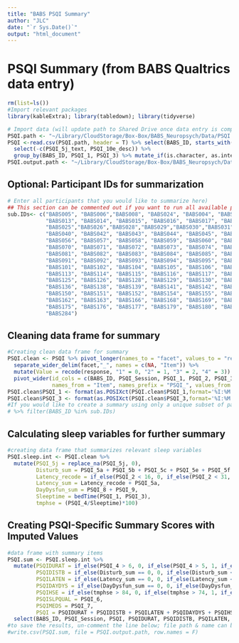 ```yaml
---
title: "BABS PSQI Summary"
author: "JLC"
date: "`r Sys.Date()`"
output: "html_document"
---
```


# PSQI Summary (from BABS Qualtrics data entry)

```r
rm(list=ls())
#Import relevant packages
library(kableExtra); library(tabledown); library(tidyverse)

# Import data (will update path to Shared Drive once data entry is complete)
PSQI.path <- "~/Library/CloudStorage/Box-Box/BABS_Neuropsych/Data/PSQI.csv"
PSQI <-read.csv(PSQI.path, header = T) %>% select(BABS_ID, starts_with("PSQI")) %>%
  select(-c(PSQI_5j_text, PSQI_10e_desc)) %>%
  group_by(BABS_ID, PSQI_1, PSQI_3) %>% mutate_if(is.character, as.integer) %>% ungroup()
PSQI.output.path <- "~/Library/CloudStorage/Box-Box/BABS_Neuropsych/Data/PSQI_sum.csv"
```

## Optional: Participant IDs for summarization

```r
# Enter all participants that you would like to summarize here)
## This section can be commented out if you want to run all available participants
sub.IDs<- c("BABS005", "BABS006","BABS008", "BABS024", "BABS004", "BABS007", "BABS009", "BABS010", "BABS011", "BABS012",
            "BABS013", "BABS014", "BABS015", "BABS016", "BABS017", "BABS019", "BABS020", "BABS021", "BABS022", "BABS023",
            "BABS025","BABS026","BABS028","BABS029","BABS030","BABS031","BABS033","BABS035","BABS036","BABS037","BABS038",
            "BABS040", "BABS042", "BABS043", "BABS044", "BABS045", "BABS046", "BABS049", "BABS051", "BABS053", "BABS055",
            "BABS056", "BABS057", "BABS058", "BABS059", "BABS060", "BABS061", "BABS062", "BABS066", "BABS067", "BABS069",
            "BABS070", "BABS071", "BABS072", "BABS073", "BABS074", "BABS075", "BABS076", "BABS077", "BABS079", "BABS080",
            "BABS081", "BABS082", "BABS083", "BABS084", "BABS085", "BABS086", "BABS087", "BABS088", "BABS089", "BABS090",
            "BABS091", "BABS092", "BABS093", "BABS094", "BABS095", "BABS096", "BABS097", "BABS098", "BABS099", "BABS100",
            "BABS101", "BABS102", "BABS104", "BABS105", "BABS106", "BABS107", "BABS108", "BABS110", "BABS111", "BABS112",
            "BABS113", "BABS114", "BABS115", "BABS116", "BABS117", "BABS118", "BABS119", "BABS121", "BABS122", "BABS124",
            "BABS125", "BABS126", "BABS128", "BABS129", "BABS130", "BABS131", "BABS132", "BABS133", "BABS134", "BABS135",
            "BABS136", "BABS138", "BABS139", "BABS141", "BABS142", "BABS143", "BABS145", "BABS146", "BABS147", "BABS148",
            "BABS150", "BABS151", "BABS152", "BABS154", "BABS155", "BABS157","BABS158", "BABS159", "BABS160", "BABS161",
            "BABS162", "BABS163", "BABS166", "BABS168", "BABS169", "BABS170", "BABS171", "BABS172", "BABS173", "BABS174",
            "BABS175", "BABS176", "BABS177", "BABS179", "BABS180", "BABS181", "BABS196", "BABS266", "BABS272", "BABS279",
            "BABS284")
```

## Cleaning data frame for summary

```r
#Creating clean data frame for summary
PSQI.clean <- PSQI %>% pivot_longer(names_to = "facet", values_to = "response", -c(BABS_ID, PSQI_Session, PSQI_1, PSQI_2, PSQI_3, PSQI_4)) %>%
  separate_wider_delim(facet,"_", names = c(NA, "Item")) %>%
  mutate(Value = recode(response, "1" = 0, "2" = 1, "3" = 2, "4" = 3)) %>% select(-response) %>%
  pivot_wider(id_cols = c(BABS_ID, PSQI_Session, PSQI_1, PSQI_2, PSQI_3, PSQI_4), 
              names_from = "Item", names_prefix = "PSQI_", values_from = "Value")
PSQI.clean$PSQI_1 <- format(as.POSIXct(PSQI.clean$PSQI_1,format='%I:%M %p'),format="%H:%M")
PSQI.clean$PSQI_3 <- format(as.POSIXct(PSQI.clean$PSQI_3,format='%I:%M %p'),format="%H:%M")
#If you would like to create a summary using only a unique subset of participant IDs that you have supplied (in previous code chunk), you can simply add the following line of code to filter the raw data to the code above
# %>% filter(BABS_ID %in% sub.IDs)
```

## Calculating sleep variables for further summary

```r
#creating data frame that summarizes relevant sleep variables
PSQI.sleep.int <- PSQI.clean %>%
  mutate(PSQI_5j = replace_na(PSQI_5j, 0),
         Disturb_sum = PSQI_5a + PSQI_5b + PSQI_5c + PSQI_5e + PSQI_5f + PSQI_5g + PSQI_5h + PSQI_5i + PSQI_5j,
         Latency_recode = if_else(PSQI_2 < 16, 0, if_else(PSQI_2 < 31, 1, if_else(PSQI_2 < 61, 2, 3))),
         Latency_sum = Latency_recode + PSQI_5a,
         DayDysfun_sum = PSQI_8 + PSQI_9,
         Sleeptime = bedTime(PSQI_1, PSQI_3),
         tmphse = (PSQI_4/Sleeptime)*100)
```

## Creating PSQI-Specific Summary Scores with Imputed Values

```r
#data frame with summary items
PSQI.sum <- PSQI.sleep.int %>%
  mutate(PSQIDURAT = if_else(PSQI_4 > 6, 0, if_else(PSQI_4 > 5, 1, if_else(PSQI_4 > 4, 2, 3))),
         PSQIDISTB = if_else(Disturb_sum == 0, 0, if_else(Disturb_sum < 10, 1, if_else(Disturb_sum < 19, 2, 3))),
         PSQILATEN = if_else(Latency_sum == 0, 0, if_else(Latency_sum < 3, 1, if_else(Latency_sum < 5, 2, 3))),
         PSQIDAYDYS = if_else(DayDysfun_sum == 0, 0, if_else(DayDysfun_sum < 3, 1, if_else(DayDysfun_sum < 5, 2, 3))),
         PSQIHSE = if_else(tmphse > 84, 0, if_else(tmphse > 74, 1, if_else(tmphse > 64, 2, 3))),
         PSQISLPQUAL = PSQI_6,
         PSQIMEDS = PSQI_7,
         PSQI = PSQIDURAT + PSQIDISTB + PSQILATEN + PSQIDAYDYS + PSQIHSE + PSQISLPQUAL + PSQIMEDS) %>%
  select(BABS_ID, PSQI_Session, PSQI, PSQIDURAT, PSQIDISTB, PSQILATEN, PSQIDAYDYS, PSQIHSE, PSQISLPQUAL, PSQIMEDS)
#to save the results, un-comment the line below; file path & name can be adjusted in the first code chunk
#write.csv(PSQI.sum, file = PSQI.output.path, row.names = F)
```
